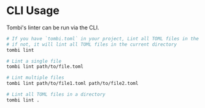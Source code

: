 # CLI Usage

Tombi's linter can be run via the CLI.

```bash
# If you have `tombi.toml` in your project, Lint all TOML files in the project,
# if not, it will lint all TOML files in the current directory
tombi lint

# Lint a single file
tombi lint path/to/file.toml

# Lint multiple files
tombi lint path/to/file1.toml path/to/file2.toml

# Lint all TOML files in a directory
tombi lint .
```
